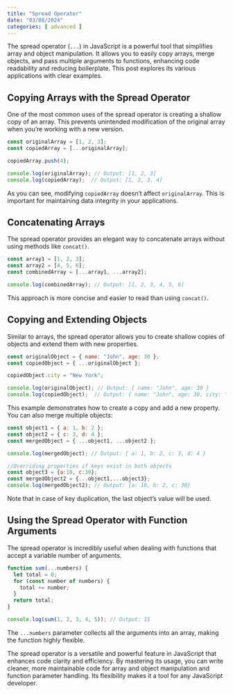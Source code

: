 ```yaml
---
title: "Spread Operator"
date: "03/08/2024"
categories: [ advanced ]
---
```


The spread operator (`...`) in JavaScript is a powerful tool that simplifies array and object manipulation.  It allows you to easily copy arrays, merge objects, and pass multiple arguments to functions, enhancing code readability and reducing boilerplate. This post explores its various applications with clear examples.

## Copying Arrays with the Spread Operator

One of the most common uses of the spread operator is creating a shallow copy of an array.  This prevents unintended modification of the original array when you're working with a new version.

```javascript
const originalArray = [1, 2, 3];
const copiedArray = [...originalArray];

copiedArray.push(4);

console.log(originalArray); // Output: [1, 2, 3]
console.log(copiedArray);  // Output: [1, 2, 3, 4]
```

As you can see, modifying `copiedArray` doesn't affect `originalArray`. This is important for maintaining data integrity in your applications.


## Concatenating Arrays

The spread operator provides an elegant way to concatenate arrays without using methods like `concat()`.

```javascript
const array1 = [1, 2, 3];
const array2 = [4, 5, 6];
const combinedArray = [...array1, ...array2];

console.log(combinedArray); // Output: [1, 2, 3, 4, 5, 6]
```

This approach is more concise and easier to read than using `concat()`.


## Copying and Extending Objects

Similar to arrays, the spread operator allows you to create shallow copies of objects and extend them with new properties.

```javascript
const originalObject = { name: "John", age: 30 };
const copiedObject = { ...originalObject };

copiedObject.city = "New York";

console.log(originalObject); // Output: { name: "John", age: 30 }
console.log(copiedObject);  // Output: { name: "John", age: 30, city: "New York" }
```

This example demonstrates how to create a copy and add a new property.  You can also merge multiple objects:

```javascript
const object1 = { a: 1, b: 2 };
const object2 = { c: 3, d: 4 };
const mergedObject = { ...object1, ...object2 };

console.log(mergedObject); // Output: { a: 1, b: 2, c: 3, d: 4 }

//Overriding properties if keys exist in both objects
const object3 = {a:10, c:30};
const mergedObject2 = {...object1,...object3};
console.log(mergedObject2); // Output: {a: 10, b: 2, c: 30}
```

Note that in case of key duplication, the last object's value will be used.


## Using the Spread Operator with Function Arguments

The spread operator is incredibly useful when dealing with functions that accept a variable number of arguments.

```javascript
function sum(...numbers) {
  let total = 0;
  for (const number of numbers) {
    total += number;
  }
  return total;
}

console.log(sum(1, 2, 3, 4, 5)); // Output: 15
```

The `...numbers` parameter collects all the arguments into an array, making the function highly flexible.




The spread operator is a versatile and powerful feature in JavaScript that enhances code clarity and efficiency. By mastering its usage, you can write cleaner, more maintainable code for array and object manipulation and function parameter handling. Its flexibility makes it a tool for any JavaScript developer.

